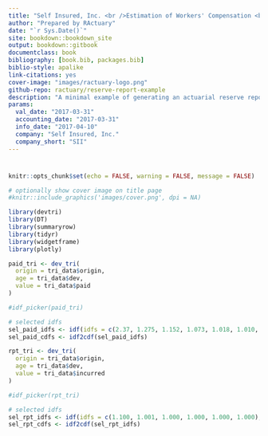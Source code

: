 ```yaml
--- 
title: "Self Insured, Inc. <br />Estimation of Workers' Compensation <br/ >Unpaid Loss & ALAE as of 2017-03-31"
author: "Prepared by RActuary"
date: "`r Sys.Date()`"
site: bookdown::bookdown_site
output: bookdown::gitbook
documentclass: book
bibliography: [book.bib, packages.bib]
biblio-style: apalike
link-citations: yes
cover-image: "images/ractuary-logo.png"
github-repo: ractuary/reserve-report-example
description: "A minimal example of generating an actuarial reserve report using the bookdown R package"
params:
  val_date: "2017-03-31"
  accounting_date: "2017-03-31"
  info_date: "2017-04-10"
  company: "Self Insured, Inc."
  company_short: "SII"
---
```


# {-}

```r
knitr::opts_chunk$set(echo = FALSE, warning = FALSE, message = FALSE)
```

```r
# optionally show cover image on title page
#knitr::include_graphics('images/cover.png', dpi = NA)
```

```r
library(devtri)
library(DT)
library(summaryrow)
library(tidyr)
library(widgetframe)
library(plotly)
```

```r
paid_tri <- dev_tri(
  origin = tri_data$origin,
  age = tri_data$dev,
  value = tri_data$paid
)

#idf_picker(paid_tri)

# selected idfs
sel_paid_idfs <- idf(idfs = c(2.37, 1.275, 1.152, 1.073, 1.018, 1.010, 1.005, 1.000), first_age = 1)
sel_paid_cdfs <- idf2cdf(sel_paid_idfs)
```


```r
rpt_tri <- dev_tri(
  origin = tri_data$origin,
  age = tri_data$dev,
  value = tri_data$incurred
)

#idf_picker(rpt_tri)

# selected idfs
sel_rpt_idfs <- idf(idfs = c(1.100, 1.001, 1.000, 1.000, 1.000, 1.000), first_age = 1)
sel_rpt_cdfs <- idf2cdf(sel_rpt_idfs)
```

